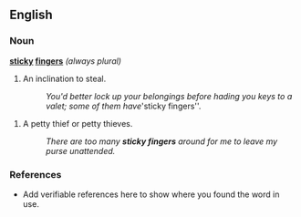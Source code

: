 ==English==

===Noun===
'''[[sticky]] [[fingers]]''' ''(always plural)'' 

#{{context|informal}} An inclination to steal.
#: ''You'd better lock up your belongings before hading you keys to a valet; some of them have '''sticky fingers''. 

# {{context|informal}} A petty thief or petty thieves. 
#: ''There are too many '''sticky fingers''' around for me to leave my purse unattended.'' 

===References===
*Add verifiable references here to show where you found the word in use.